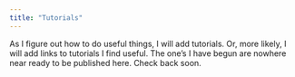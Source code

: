 ```yaml
---
title: "Tutorials"
---
```


As I figure out how to do useful things, I will add tutorials. Or, more likely, I will add links to tutorials I find useful. The one's I have begun are nowhere near ready to be published here. Check back soon.